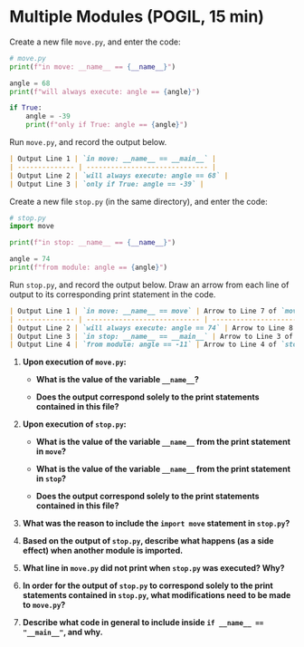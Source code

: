 # Multiple Modules (POGIL, 15 min)

Create a new file `move.py`, and enter the code:

```python
# move.py
print(f"in move: __name__ == {__name__}")

angle = 68
print(f"will always execute: angle == {angle}")

if True:
    angle = -39
    print(f"only if True: angle == {angle}")
```

Run `move.py`, and record the output below. 

```markdown
| Output Line 1 | `in move: __name__ == __main__` |
| -------------- | ------------------------------ |
| Output Line 2 | `will always execute: angle == 68` |
| Output Line 3 | `only if True: angle == -39` |
```

Create a new file `stop.py` (in the same directory), and enter the code:

```python
# stop.py
import move

print(f"in stop: __name__ == {__name__}")

angle = 74
print(f"from module: angle == {angle}")
```

Run `stop.py`, and record the output below. Draw an arrow from each line of output to its corresponding print statement in the code.

```markdown
| Output Line 1 | `in move: __name__ == move` | Arrow to Line 7 of `move.py` |
| -------------- | ---------------------------- | ------------------------------ |
| Output Line 2 | `will always execute: angle == 74` | Arrow to Line 8 of `move.py` |
| Output Line 3 | `in stop: __name__ == __main__` | Arrow to Line 3 of `stop.py` |
| Output Line 4 | `from module: angle == -11` | Arrow to Line 4 of `stop.py` |
```

1. **Upon execution of `move.py`:**

   - **What is the value of the variable `__name__`?**  
     <!-- Answer: `__main__` -->

   - **Does the output correspond solely to the print statements contained in this file?**  
     <!-- Answer: yes -->

2. **Upon execution of `stop.py`:**

   - **What is the value of the variable `__name__` from the print statement in `move`?**  
     <!-- Answer: `move` -->

   - **What is the value of the variable `__name__` from the print statement in `stop`?**  
     <!-- Answer: `__main__` -->

   - **Does the output correspond solely to the print statements contained in this file?**  
     <!-- Answer: no -->

3. **What was the reason to include the `import move` statement in `stop.py`?**  
   <!-- Answer: To use the angle function defined in `move.py`. -->

4. **Based on the output of `stop.py`, describe what happens (as a side effect) when another module is imported.**  
   <!-- Answer: All the code in the imported file, including top-level print statements, is executed. -->

5. **What line in `move.py` did not print when `stop.py` was executed? Why?**  
   <!-- Answer: The print "only if True" statement inside `if __name__ == "__main__"` was False because `__name__ == "move"` that time. -->

6. **In order for the output of `stop.py` to correspond solely to the print statements contained in `stop.py`, what modifications need to be made to `move.py`?**  
   <!-- Answer: Move all the print statements inside `if __name__ == "__main__"`. -->

7. **Describe what code in general to include inside `if __name__ == "__main__"`, and why.**  
   <!-- Answer: Code that you don't want to be executed when the module is imported. -->